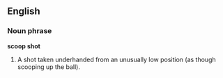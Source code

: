==English==

===Noun phrase===
'''scoop shot'''

# {{hoops}} A shot taken underhanded from an unusually low position (as though scooping up the ball).